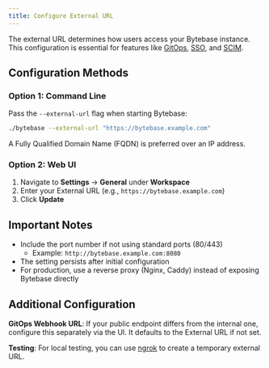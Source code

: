 ```yaml
---
title: Configure External URL
---
```


The external URL determines how users access your Bytebase instance. This configuration is essential for features like [GitOps](/vcs-integration/overview), [SSO](/administration/sso/overview), and [SCIM](/administration/scim/overview).

## Configuration Methods

### Option 1: Command Line

Pass the `--external-url` flag when starting Bytebase:

```bash
./bytebase --external-url "https://bytebase.example.com"
```

<Note>
A Fully Qualified Domain Name (FQDN) is preferred over an IP address.
</Note>

### Option 2: Web UI

1. Navigate to **Settings** → **General** under **Workspace**
2. Enter your External URL (e.g., `https://bytebase.example.com`)
3. Click **Update**

## Important Notes

- Include the port number if not using standard ports (80/443)
  - Example: `http://bytebase.example.com:8080`
- The setting persists after initial configuration
- For production, use a reverse proxy (Nginx, Caddy) instead of exposing Bytebase directly

## Additional Configuration

**GitOps Webhook URL**: If your public endpoint differs from the internal one, configure this separately via the UI. It defaults to the External URL if not set.

**Testing**: For local testing, you can use [ngrok](https://ngrok.com) to create a temporary external URL.